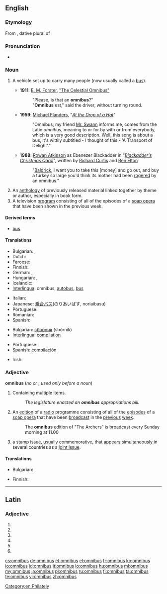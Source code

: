 {{also|Omnibus}}
==English==

===Etymology===
From {{etyl|la}} {{term|omnibus||lang=la|for all}}, dative plural of {{term|omnis||lang=la|all}}

===Pronunciation===
* {{IPA|ˈɒmniˌbʌs}}
:{{audio|En-us-omnibus.ogg|Audio (US)}}
{{rfap|UK|UK}}

===Noun===
{{wikipedia}}
{{en-noun|es}}

# {{obsolete}} A vehicle set up to carry many people (now usually called a [[bus]]).
#* '''1911''': [[w:E. M. Forster|E. M. Forster]], [[w:The Celestial Omnibus|"The Celestial Omnibus"]]
#*: "Please, is that an '''omnibus'''?"<br>"'''Omnibus''' est," said the driver, without turning round.
#* '''1959''': [[w:Michael Flanders|Michael Flanders]], "''[[w:At the Drop of a Hat|At the Drop of a Hat]]''"
#*: "Omnibus, my friend [[w:Donald Swann|Mr. Swann]] informs me, comes from the Latin ''omnibus'', meaning to or for by with or from everybody, which is a very good description. Well, this song is about a bus, it's wittily subtitled - I thought of this - 'A Transport of Delight'."
#* '''1988''': [[w:Rowan Atkinson|Rowan Atkinson]] as Ebenezer Blackadder in "''[[w:Blackadder's Christmas Carol|Blackadder's Christmas Carol]]''", written by [[w:Richard Curtis|Richard Curtis]] and [[w:Ben Elton|Ben Elton]]
#*: "[[w:Baldrick|Baldrick]], I want you to take this [money] and go out, and buy a turkey so large you'd think its mother had been [[rogering|rogered]] by an omnibus."
# An [[anthology]] of previously released material linked together by theme or author, especially in book form.
# A television [[program]] consisting of all of the episodes of a [[soap opera]] that have been shown in the previous week.

====Derived terms====
* [[bus]]

====Translations====
{{trans-top|vehicle}}
* Bulgarian: {{t+|bg|омнибус|m|tr=omnibus}}, {{t+|bg|автобус|m|tr=avtobus}}
* Dutch: {{t+|nl|bus}}
* Faroese: {{t|fo|bussur|m}}
* Finnish: {{t|fi|linja-auto}}
* German: {{t+|de|Omnibus|m}}, {{t+|de|Bus|m}}
* Hungarian: {{t-|hu|omnibusz}}, {{t+|hu|autóbusz}}
* Icelandic: {{t+|is|strætó|m}}
* [[Interlingua]]: omnibus, [[autobus]], [[bus#Interlingua|bus]]
{{trans-mid}}
* Italian: {{t+|it|autobus|m}}
* Japanese: [[乗合]][[バス]](のりあいばす, noriaibasu)
* Portuguese: {{t+|pt|ônibus|m}}
* Romanian: {{t-|ro|autobuz|n}}
* Spanish: {{t+|es|autobús|m}}
{{trans-bottom}}

{{trans-top|book}}
* Bulgarian: [[сборник]] (sbórnik) {{m}}
* [[Interlingua]]: [[compilation#Interlingua|compilation]]
{{trans-mid}}
* Portuguese: {{t+|pt|compilação|f}}
* Spanish: [[compilación]] {{f}}
{{trans-bottom}}

{{trans-top|television programme/program}}
* Irish: {{t|ga|ollchlár|m}}
{{trans-mid}}
{{trans-bottom}}

===Adjective===
'''omnibus''' (''no'' {{compar}} ''or'' {{superl}}; ''used only before a noun'')

# Containing multiple items.
#: ''The legislature enacted an '''omnibus''' appropriations bill.''
# An [[edition]] of a [[radio]] programme consisting of all of the [[episode]]s of a [[soap opera]] that have been [[broadcast]] in the [[previous]] [[week]].
#: The '''omnibus''' edition of "The Archers" is broadcast every Sunday morning at 11.00
# {{philately}} a stamp issue, usually [[commemorative]], that appears [[simultaneously]] in several countries as a [[joint issue]].

====Translations====
{{trans-top|translations to be specified}}
* Bulgarian: {{t+|bg|всеобхватен|tr=vseobhváten}}
{{trans-mid}}
* Finnish: {{t|fi|kertaus, yhteenveto, kaikki jaksot}}
{{trans-bottom}}

[[Category:en:Philately]]

----

==Latin==

===Adjective===
{{la-adj-form|omnibus}}

# {{inflection of|omnis|omnis|dat|m|p|lang=la}}
# {{inflection of|omnis|omnis|dat|f|p|lang=la}}
# {{inflection of|omnis|omnis|dat|n|p|lang=la}}
# {{inflection of|omnis|omnis|abl|m|p|lang=la}}
# {{inflection of|omnis|omnis|abl|f|p|lang=la}}
# {{inflection of|omnis|omnis|abl|n|p|lang=la}}

[[cs:omnibus]]
[[de:omnibus]]
[[et:omnibus]]
[[el:omnibus]]
[[fr:omnibus]]
[[ko:omnibus]]
[[io:omnibus]]
[[id:omnibus]]
[[it:omnibus]]
[[lo:omnibus]]
[[hu:omnibus]]
[[ml:omnibus]]
[[my:omnibus]]
[[ja:omnibus]]
[[pl:omnibus]]
[[ru:omnibus]]
[[fi:omnibus]]
[[ta:omnibus]]
[[te:omnibus]]
[[vi:omnibus]]
[[zh:omnibus]]
